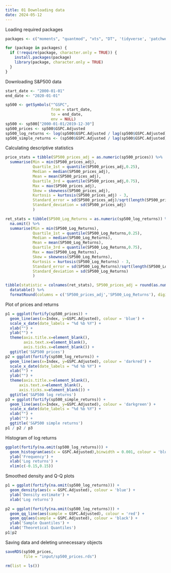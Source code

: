 ```yaml
---
title: 01 Downloading data
date: 2024-05-12
---
```


Loading required packages

```r
packages <- c("moments", "quantmod", "xts", "DT", 'tidyverse', 'patchwork')

for (package in packages) {
  if (!require(package, character.only = TRUE)) {
    install.packages(package)
    library(package, character.only = TRUE)
  }
}
```

Downloading S&P500 data

```r
start_date <- "2000-01-01"
end_date <- "2020-01-01"

sp500 <- getSymbols("^GSPC",
                    from = start_date,
                    to = end_date,
                    env = NULL)
sp500 <- sp500["2000-01-01/2019-12-30"]
sp500_prices <- sp500$GSPC.Adjusted
sp500_log_returns <- log(sp500$GSPC.Adjusted / lag(sp500$GSPC.Adjusted))
sp500_simple_returns <- (sp500$GSPC.Adjusted / lag(sp500$GSPC.Adjusted) - 1)
```

Calculating descriptive statistics

```r
price_stats = tibble(SP500_prices_adj = as.numeric(sp500_prices)) %>% 
  summarise(Min = min(SP500_prices_adj),
            Quartile_1st = quantile(SP500_prices_adj,0.25),
            Median = median(SP500_prices_adj),
            Mean = mean(SP500_prices_adj),
            Quartile_3rd = quantile(SP500_prices_adj,0.75),
            Max = max(SP500_prices_adj),
            Skew = skewness(SP500_prices_adj),
            Kurtosis = kurtosis(SP500_prices_adj) - 3,
            Standard_error = sd(SP500_prices_adj)/sqrt(length(SP500_prices_adj)),
            Standard_deviation = sd(SP500_prices_adj)
            )

ret_stats = tibble(SP500_Log_Returns = as.numeric(sp500_log_returns)) %>% 
  na.omit() %>% 
  summarise(Min = min(SP500_Log_Returns),
            Quartile_1st = quantile(SP500_Log_Returns,0.25),
            Median = median(SP500_Log_Returns),
            Mean = mean(SP500_Log_Returns),
            Quartile_3rd = quantile(SP500_Log_Returns,0.75),
            Max = max(SP500_Log_Returns),
            Skew = skewness(SP500_Log_Returns),
            Kurtosis = kurtosis(SP500_Log_Returns) - 3,
            Standard_error = sd(SP500_Log_Returns)/sqrt(length(SP500_Log_Returns)),
            Standard_deviation = sd(SP500_Log_Returns)
            )

tibble(statistic = colnames(ret_stats), SP500_prices_adj = round(as.numeric(price_stats),4), SP500_Log_Returns = round(as.numeric(ret_stats),4)) %>% 
  datatable() %>% 
  formatRound(columns = c('SP500_prices_adj','SP500_Log_Returns'), digits = 4)
```

Plot of prices and returns

```r
p1 = ggplot(fortify(sp500_prices)) +
  geom_line(aes(x=Index, y=GSPC.Adjusted), colour = 'blue') +
  scale_x_date(date_labels = "%d %b %Y") +
  xlab("") +
  ylab("") + 
  theme(axis.title.x=element_blank(),
        axis.text.x=element_blank(),
        axis.ticks.x=element_blank()) +
  ggtitle('S&P500 prices')
p2 = ggplot(fortify(sp500_log_returns)) +
  geom_line(aes(x=Index, y=GSPC.Adjusted), colour = 'darkred') +
  scale_x_date(date_labels = "%d %b %Y") +
  xlab("") +
  ylab("") + 
  theme(axis.title.x=element_blank(),
      axis.text.x=element_blank(),
      axis.ticks.x=element_blank()) + 
  ggtitle('S&P500 log returns')
p3 = ggplot(fortify(sp500_simple_returns)) +
  geom_line(aes(x=Index, y=GSPC.Adjusted), colour = 'darkgreen') +
  scale_x_date(date_labels = "%d %b %Y") +
  xlab("") +
  ylab("") +
  ggtitle('S&P500 simple returns')
p1 / p2 / p3
```

Histogram of log returns

```r
ggplot(fortify(na.omit(sp500_log_returns))) + 
  geom_histogram(aes(x = GSPC.Adjusted),binwidth = 0.001, colour = 'blue') +
  ylab('Frequency') + 
  xlab('Log returns') +
  xlim(c(-0.15,0.15))
```

Smoothed density and Q-Q plots

```r
p1 = ggplot(fortify(na.omit(sp500_log_returns))) + 
  geom_density(aes(x = GSPC.Adjusted), colour = 'blue') +
  ylab('Density estimate') + 
  xlab('Log returns')

p2 = ggplot(fortify(na.omit(sp500_log_returns))) + 
  geom_qq_line(aes(sample = GSPC.Adjusted), colour = 'red') +
  geom_qq(aes(sample = GSPC.Adjusted), colour = 'black') +
  ylab('Sample Quantiles') + 
  xlab('Theoretical Quantiles')
p1|p2
```

Saving data and deleting unnecessary objects

```r
saveRDS(sp500_prices,
        file = "input/sp500_prices.rds")

rm(list = ls())
```

